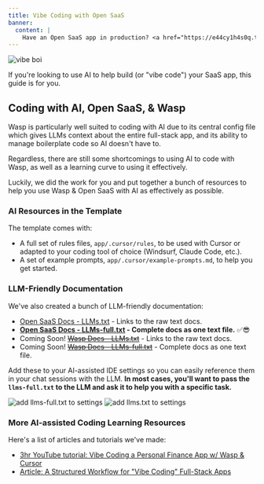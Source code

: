 ```yaml
---
title: Vibe Coding with Open SaaS
banner:
  content: |
    Have an Open SaaS app in production? <a href="https://e44cy1h4s0q.typeform.com/to/EPJCwsMi">We'll send you some swag! 👕</a>
---
```



<Image src={vibeBoi} alt="vibe boi" width={300} />

If you're looking to use AI to help build (or "vibe code") your SaaS app, this guide is for you.

## Coding with AI, Open SaaS, & Wasp

Wasp is particularly well suited to coding with AI due to its central config file which gives LLMs context about the entire full-stack app, and its ability to manage boilerplate code so AI doesn't have to.

Regardless, there are still some shortcomings to using AI to code with Wasp, as well as a learning curve to using it effectively.

Luckily, we did the work for you and put together a bunch of resources to help you use Wasp & Open SaaS with AI as effectively as possible.

### AI Resources in the Template

The template comes with:

- A full set of rules files, `app/.cursor/rules`, to be used with Cursor or adapted to your coding tool of choice (Windsurf, Claude Code, etc.).
- A set of example prompts, `app/.cursor/example-prompts.md`, to help you get started.

### LLM-Friendly Documentation

We've also created a bunch of LLM-friendly documentation:

- [Open SaaS Docs - LLMs.txt](https://docs.opensaas.sh/llms.txt) - Links to the raw text docs.
- **[Open SaaS Docs - LLMs-full.txt](https://docs.opensaas.sh/llms-full.txt) - Complete docs as one text file.** ✅😎
- Coming Soon! ~~[Wasp Docs - LLMs.txt](https://wasp.sh/llms.txt)~~ - Links to the raw text docs.
- Coming Soon! ~~[Wasp Docs - LLMs-full.txt](https://wasp.sh/llms-full.txt)~~ - Complete docs as one text file.

Add these to your AI-assisted IDE settings so you can easily reference them in your chat sessions with the LLM.
**In most cases, you'll want to pass the `llms-full.txt` to the LLM and ask it to help you with a specific task.**

<Image src={llmsFullCursor} alt="add llms-full.txt to settings" />

<Image src={llmsTextChat} alt="add llms.txt to settings" />

### More AI-assisted Coding Learning Resources

Here's a list of articles and tutorials we've made:

- [3hr YouTube tutorial: Vibe Coding a Personal Finance App w/ Wasp & Cursor](https://www.youtube.com/watch?v=WYzEROo7reY)
- [Article: A Structured Workflow for "Vibe Coding" Full-Stack Apps](https://dev.to/wasp/a-structured-workflow-for-vibe-coding-full-stack-apps-352l)
